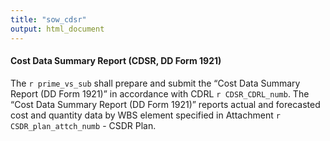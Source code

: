 ```yaml
---
title: "sow_cdsr"
output: html_document
---
```

#### Cost Data Summary Report (CDSR, DD Form 1921)
The `r prime_vs_sub` shall prepare and submit the "Cost Data Summary Report (DD Form 1921)" in accordance with CDRL `r CDSR_CDRL_numb`. The "Cost Data Summary Report (DD Form 1921)" reports actual and forecasted cost and quantity data by WBS element specified in Attachment `r CSDR_plan_attch_numb` - CSDR Plan.  
